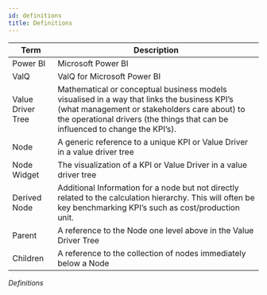 ```yaml
---
id: definitions
title: Definitions
---
```



| Term              | Description                                                                                                                                                                                                                   |
| ----------------- | ----------------------------------------------------------------------------------------------------------------------------------------------------------------------------------------------------------------------------- |
| Power BI          | Microsoft Power BI                                                                                                                                                                                                            |
| ValQ              | ValQ for Microsoft Power BI                                                                                                                                                                                                   |
| Value Driver Tree | Mathematical or conceptual business models visualised in a way that links the business KPI’s (what management or stakeholders care about) to the operational drivers (the things that can be influenced to change the KPI’s). |
| Node              | A generic reference to a unique KPI or Value Driver in a value driver tree                                                                                                                                                    |
| Node Widget       | The visualization of a KPI or Value Driver in a value driver tree                                                                                                                                                             |
| Derived Node      | Additional Information for a node but not directly related to the calculation hierarchy. This will often be key benchmarking KPI’s such as cost/production unit.                                                              |
| Parent            | A reference to the Node one level above in the Value Driver Tree                                                                                                                                                              |
| Children          | A reference to the collection of nodes immediately below a Node                                                                                                                                                               |

_Definitions_
